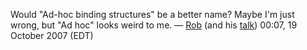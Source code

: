 Would "Ad-hoc binding structures" be a better name? Maybe I'm just wrong, but "Ad hoc" looks weird to me. — [[User:rsimmons|Rob]] (and his [[User talk:rsimmons|talk]]) 00:07, 19 October 2007 (EDT)